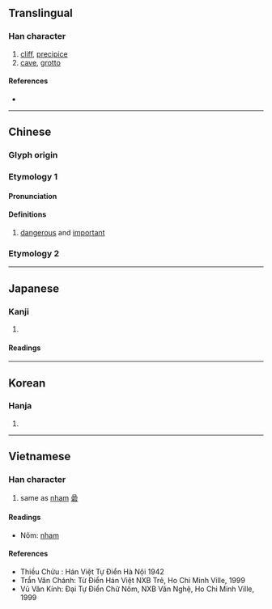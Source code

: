 {{also|巌|岩}}
{{character info}}
==Translingual==
{{ja-forms|[[巌]]/[[岩]]|[[岩]]|巖/[[岩]]}}

===Han character===
{{Han char|rn=46|rad=山|as=20|sn=23|four=22248|canj=URRK|ids=⿱山嚴}}

# [[cliff]], [[precipice]]
# [[cave]], [[grotto]]

====References====
* {{Han ref|kx=0323.070|dkj=08649|dj=0623.150|hdz=10808.070|uh=5DD6|ud=24022|bh=C5C9|bd=50633}}

----

==Chinese==
{{zh-forms|t2=岩|s=岩|alt=巗,巌,礹}}

===Glyph origin===
{{Han etym}}
{{Han compound|ls=psc|山|嚴|c1=s|c2=p|t1=mountain}}

===Etymology 1===

====Pronunciation====
{{zh-pron
|m=yán
|c=ngaam4
|mc=y
|oc=y
|cat=adj
}}

====Definitions====
{{zh-hanzi}}

# {{lb|zh|of a military position}} [[dangerous]] and [[important]]
#: {{zh-x|^制，巖 邑 也，^虢 ^叔 死 焉。|The {{w|:zh:Hulao Pass|''Zhi'' area}} is a '''dangerous and important''' place, {{w|Eastern Guo|Guo}} Shu died there.|ref=Zuozhuan|3=CL}}

===Etymology 2===
{{zh-see|岩|v}}

----

==Japanese==
{{ja-kanji forms|巌|巖}}

===Kanji===
{{ja-kanji|grade=|rs=山20|shin=巌}}

# {{rfdef|ja|sort=山20}}

====Readings====
{{ja-readings
|on=がん, げん
|kun=けわ-し.い, いわお-, いわ-
}}

----

==Korean==

===Hanja===
{{ko-hanja|hangeul=[[암]], [[엄]]|rv=am, eom|mr=am, ŏm}}

# {{rfdef|ko|sort=山20}}

----

==Vietnamese==

===Han character===
{{vi-readings|reading=nham|rs=山20}}

# same as [[nham]] [[碞]]

====Readings====
* Nôm: [[nham]]

====References====
* Thiều Chửu : Hán Việt Tự Điển Hà Nội 1942
* Trần Văn Chánh: Từ Điển Hán Việt NXB Trẻ, Ho Chi Minh Ville, 1999
* Vũ Văn Kính: Đại Tự Điển Chữ Nôm, NXB Văn Nghệ, Ho Chi Minh Ville, 1999